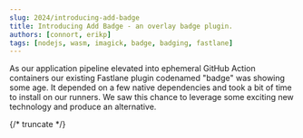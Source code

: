 ```yaml
---
slug: 2024/introducing-add-badge
title: Introducing Add Badge - an overlay badge plugin.
authors: [connort, erikp]
tags: [nodejs, wasm, imagick, badge, badging, fastlane]
---
```


As our application pipeline elevated into ephemeral GitHub Action containers our existing Fastlane plugin codenamed "badge" was showing some age. It depended on a few native dependencies and took a bit of time to install on our runners. We saw this chance to leverage some exciting new technology and produce an alternative.

{/* truncate */}
